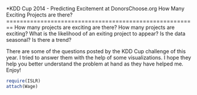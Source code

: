 *KDD Cup 2014 - Predicting Excitement at DonorsChoose.org
How Many Exciting Projects are there?
========================================================
How many projects are exciting are there? 
How many projects are exciting?
What is the likelihood of an exiting project to appear?
Is the data seasonal? Is there a trend?

There are some of the questions posted by the KDD Cup challenge of this year. I tried to answer them with the help of some visualizations. I hope they help you better understand the problem at hand as they have helped me. Enjoy!

```r
require(ISLR)
attach(Wage)
```
